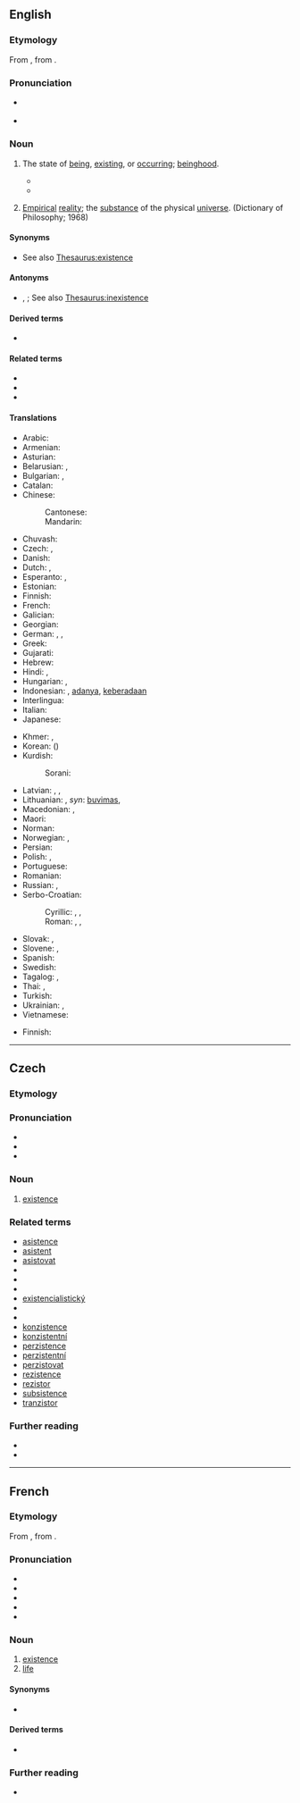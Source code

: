 ==English==
{{wikipedia}}

===Etymology===
From {{der|en|fro|existence}}, from {{etyl|LL|en}} {{m|la|existentia||existence}}.

===Pronunciation===
* {{a|US}} {{IPA|/ɛɡ.ˈzɪs.təns/|/ɪɡ.ˈzɪs.təns/|lang=en}}
* {{audio|en-us-existence.ogg|Audio (US, California)|lang=en}}

===Noun===
{{en-noun|~}}

# The state of [[being]], [[exist]]ing, or [[occur]]ring; [[beinghood]].
#: {{syn|en|presence}}
#* {{quote-book|year=1898|author={{w|Winston Churchill (novelist)|Winston Churchill}}
|title={{w|The Celebrity}}|chapter=1
|passage=However, with the dainty volume my quondam friend sprang into fame. At the same time he cast off the '''chrysalis''' of a commonplace '''existence'''.}}
#* {{quote-magazine|year=2012|month=March-April|author={{w|Jeremy Bernstein}}
|volume=100|issue=2|page=146|magazine={{w|American Scientist}}
|title=[http://www.americanscientist.org/issues/feature/2012/2/a-palette-of-particles A Palette of Particles]
|passage=The physics of elementary particles in the 20th century was distinguished by the observation of particles whose '''existence''' had been predicted by theorists sometimes decades earlier.}}
#: {{ux|en|In order to destroy evil, we must first acknowledge its '''existence'''.}}
# [[empirical|Empirical]] [[reality]]; the [[substance]] of the physical [[universe]]. (Dictionary of Philosophy; 1968)

====Synonyms====
* {{sense|state of being}} See also [[Thesaurus:existence]]

====Antonyms====
* {{sense|state of being}} {{l|en|nonexistence}}, {{l|en|nothingness}}; See also [[Thesaurus:inexistence]]

====Derived terms====
* {{l|en|nonexistence}}

====Related terms====
* {{l|en|exist}}
* {{l|en|aseity}}
* {{l|en|existential}}

====Translations====
{{trans-top|state of being, existing, or occurring}}
* Arabic: {{t+|ar|وُجُود|m}}
* Armenian: {{t+|hy|գոյություն}}
* Asturian: {{t|ast|esistencia|f}}
* Belarusian: {{t|be|існава́нне|n|sc=Cyrl}}, {{t|be|быццё|n|sc=Cyrl}}
* Bulgarian: {{t|bg|съществу́ване|n}}, {{t+|bg|битие|n}}
* Catalan: {{t|ca|existència|f}}
* Chinese:
*: Cantonese: {{t|yue|存在|tr=cyun4 zoi6}}
*: Mandarin: {{t+|cmn|存在|tr=cúnzài|sc=Hani}}
* Chuvash: {{t-check|cv|asd|sc=Cyrl}}
* Czech: {{t+|cs|existence|f}}, {{t+|cs|bytí|n}}
* Danish: {{t|da|eksistens}}
* Dutch: {{t+|nl|bestaan|n}}, {{t+|nl|voorkomen|n}}
* Esperanto: {{t|eo|ekzistado}}, {{t|eo|ekzisto}}
* Estonian: {{t|et|olemasolu}}
* Finnish: {{t+|fi|olemassaolo}}
* French: {{t+|fr|existence|f}}
* Galician: {{t+|gl|existencia|f}}
* Georgian: {{t|ka|არსებობა|sc=Geor}}
* German: {{t+|de|Existenz|f}}, {{t+|de|Dasein|n}}, {{t+|de|Sein|n}}
* Greek: {{t+|el|ύπαρξη}}
* Gujarati: {{t|gu|અસ્તિત્વ}}
* Hebrew: {{t|he|קִיּוּם|m|tr=kiyúm}}
* Hindi: {{t+|hi|अस्तित्व|m}}, {{t+|hi|भाव|m}}
* Hungarian: {{t+|hu|lét}}, {{t+|hu|létezés}}
* Indonesian: {{t+|id|eksistensi}}, [[ada|adanya]], [[ada|keberadaan]]
* Interlingua: {{t|ia|existentia}}
* Italian: {{t+|it|esistenza|f}}
* Japanese: {{t+|ja|存在|tr=そんざい, sonzaí}}
{{trans-mid}}
* Khmer: {{t|km|ភាពគង់មាន|tr=pʰiep kʊəŋ mien|sc=Khmr}}, {{t+|km|អត្ថិភាព|sc=Khmr|tr=attʰe’pʰiep}}
* Korean: {{t+|ko|존재}} ({{t+|ko|存在|sc=Hani}})
* Kurdish:
*: Sorani: {{t+|ku|بوون}}
* Latvian: {{t|lv|eksistence|f}}, {{t|lv|pastāvēšana|f}}, {{t+|lv|esamība|f}}
* Lithuanian: {{t|lt|egzistavimas}}, ''syn'': [[buvimas]], {{t|lt|egzistencija|f}}
* Macedonian: {{t|mk|постоење|n|sc=Cyrl}}, {{t|mk|битие|n|sc=Cyrl}}
* Maori: {{t|mi|tauoranga}}
* Norman: {{t|nrf|beays|m}}
* Norwegian: {{t|no|eksistens|m}}, {{t+|no|tilværelse|m}}
* Persian: {{t+|fa|هستی|tr=hasti|sc=fa-Arab}}
* Polish: {{t+|pl|egzystencja|f}}, {{t+|pl|istnienie|n}}
* Portuguese: {{t+|pt|existência|f}}
* Romanian: {{t+|ro|existență|f}}
* Russian: {{t+|ru|существова́ние|n}}, {{t+|ru|бытие́|n}} {{qualifier|philosophical, poetical}}
* Serbo-Croatian:
*: Cyrillic: {{t|sh|постојање|n}}, {{t|sh|битисање|n}}, {{t|sh|егзистенција|f}}
*: Roman: {{t+|sh|postojanje|n}}, {{t|sh|bitisanje|n}}, {{t+|sh|egzistencija|f}}
* Slovak: {{t|sk|existencia|f}}, {{t|sk|bytie|n}}
* Slovene: {{t|sl|obstoj|m}}, {{t+|sl|bitje|n}}
* Spanish: {{t+|es|existencia|f}}
* Swedish: {{t+|sv|existens|c}}
* Tagalog: {{t|tl|kamayhan}}, {{t|tl|kamayrunan}}
* Thai: {{t|th|ชีพ|tr=chêep}}, {{t|th|การดำรงอยู่}}
* Turkish: {{t+|tr|varlık}}
* Ukrainian: {{t+|uk|існува́ння|n|sc=Cyrl}}, {{t+|uk|буття́|n|sc=Cyrl}}
* Vietnamese: {{t|vi|sự tồn tại}}
{{trans-bottom}}

{{trans-top|empirical reality}}
* Finnish: {{t+|fi|olevainen}}
{{trans-mid}}
{{trans-bottom}}

----

==Czech==

===Etymology===
{{der|cs|la|sisto}}

===Pronunciation===
* {{cs-IPA}}
* {{audio|Cs-existence.ogg|Audio|lang=cs}}
* {{rhymes|ɛntsɛ|lang=cs}}

===Noun===
{{cs-noun|g=f}}

# [[#English|existence]]

===Related terms===
{{rel-top}}
<!-- from La sisto -->
* [[asistence]]
* [[asistent]]
* [[asistovat]]
* {{l|cs|existenciální}}
* {{l|cs|existencialismus}}
* {{l|cs|existencialista}}
* [[existencialistický]]
* {{l|cs|existenční}}
* {{l|cs|existovat}}
* [[konzistence]]
* [[konzistentní]]
* [[perzistence]]
* [[perzistentní]]
* [[perzistovat]]
* [[rezistence]]
* [[rezistor]]
* [[subsistence]]
* [[tranzistor]]
{{rel-bottom}}

===Further reading===
* {{R:PSJC}}
* {{R:SSJC}}

----

==French==

===Etymology===
From {{inh|fr|fro|existence}}, from {{etyl|LL|fr}} {{m|la|existentia||existence}}.

===Pronunciation===
* {{fr-IPA}}
* {{audio|Fr-existence.ogg|Audio (France, Paris)|lang=fr}}
* {{rhymes|ɑ̃s|lang=fr}}
* {{homophones|existences|lang=fr}}
* {{hyphenation|ex|is|tence|lang=fr}}

===Noun===
{{fr-noun|f}}

# [[#Noun|existence]]
# [[life]]

====Synonyms====
* {{sense|life}} {{l|fr|vie}}

====Derived terms====
* {{l|fr|existentiel}}

===Further reading===
* {{R:TLFi}}